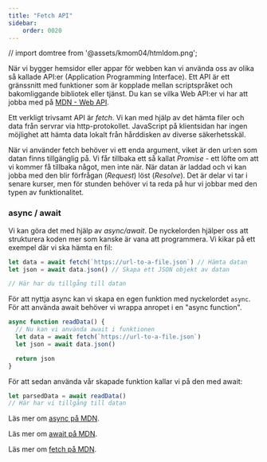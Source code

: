 ```yaml
---
title: "Fetch API" 
sidebar:
    order: 0020
---
```


// import domtree from '@assets/kmom04/htmldom.png';

När vi bygger hemsidor eller appar för webben kan vi använda oss av olika så kallade API:er (Application Programming Interface). Ett API är ett gränssnitt med funktioner som är kopplade mellan scriptspråket och bakomliggande bibliotek eller tjänst. Du kan se vilka Web API:er vi har att jobba med på [MDN - Web API](https://developer.mozilla.org/en-US/docs/Web/API).

Ett verkligt trivsamt API är *fetch*. Vi kan med hjälp av det hämta filer och data från servrar via http-protokollet. JavaScript på klientsidan har ingen möjlighet att hämta data lokalt från hårddisken av diverse säkerhetsskäl.

När vi använder fetch behöver vi ett enda argument, viket är den url:en som datan finns tillgänglig på. Vi får tillbaka ett så kallat *Promise* - ett löfte om att vi kommer få tillbaka något, men inte när. När datan är laddad och vi kan jobba med den blir förfrågan (*Request*) löst (*Resolve*). Det är delar vi tar i senare kurser, men för stunden behöver vi ta reda på hur vi jobbar med den typen av funktionalitet.


### async / await

Vi kan göra det med hjälp av *async/await*. De nyckelorden hjälper oss att strukturera koden mer som kanske är vana att programmera. Vi kikar på ett exempel där vi ska hämta en fil:

```js
let data = await fetch(`https://url-to-a-file.json`) // Hämta datan
let json = await data.json() // Skapa ett JSON objekt av datan

// Här har du tillgång till datan
```


För att nyttja async kan vi skapa en egen funktion med nyckelordet `async`. För att använda await behöver vi wrappa anropet i en "async function". 



```js title="async"
async function readData() {
  // Nu kan vi använda await i funktionen
  let data = await fetch(`https://url-to-a-file.json`)
  let json = await data.json()

  return json
}
```

För att sedan använda vår skapade funktion kallar vi på den med await:

```js title="await"
let parsedData = await readData()
// Här har vi tillgång till datan
```

Läs mer om [async på MDN](https://developer.mozilla.org/en-US/docs/Web/JavaScript/Reference/Statements/async_function).

Läs mer om [await på MDN](https://developer.mozilla.org/en-US/docs/Web/JavaScript/Reference/Operators/await).

Läs mer om [fetch på MDN](https://developer.mozilla.org/en-US/docs/Web/API/Fetch_API).